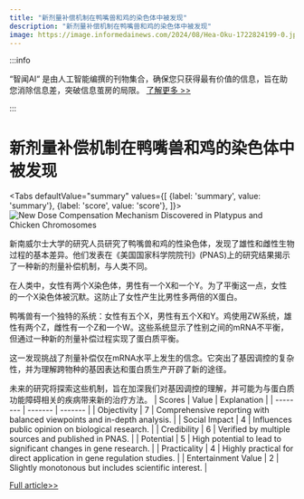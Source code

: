 ```yaml
---
title: "新剂量补偿机制在鸭嘴兽和鸡的染色体中被发现"
description: "新剂量补偿机制在鸭嘴兽和鸡的染色体中被发现"
image: https://image.informedainews.com/2024/08/Hea-Oku-1722824199-0.jpg
---
```



:::info

“智闻AI“ 是由人工智能编撰的刊物集合，确保您只获得最有价值的信息，旨在助您消除信息差，突破信息茧房的局限。  [了解更多 >>](/)

:::

# 新剂量补偿机制在鸭嘴兽和鸡的染色体中被发现


<Tabs
	defaultValue="summary"
	values={[
	{label: 'summary', value: 'summary'},
	{label: 'score', value: 'score'},
]}>
<TabItem value="summary">
<img
  src="https://image.informedainews.com/2024/08/Hea-Oku-1722824199-0.jpg"
  alt="New Dose Compensation Mechanism Discovered in Platypus and Chicken Chromosomes"
/>



新南威尔士大学的研究人员研究了鸭嘴兽和鸡的性染色体，发现了雄性和雌性生物过程的基本差异。他们发表在《美国国家科学院院刊》(PNAS)上的研究结果揭示了一种新的剂量补偿机制，与人类不同。

在人类中，女性有两个X染色体，男性有一个X和一个Y。为了平衡这一点，女性的一个X染色体被沉默。这防止了女性产生比男性多两倍的X蛋白。

鸭嘴兽有一个独特的系统：女性有五个X，男性有五个X和Y。鸡使用ZW系统，雄性有两个Z，雌性有一个Z和一个W。这些系统显示了性别之间的mRNA不平衡，但通过一种新的剂量补偿过程实现了蛋白质平衡。

这一发现挑战了剂量补偿仅在mRNA水平上发生的信念。它突出了基因调控的复杂性，并为理解跨物种的基因表达和蛋白质生产开辟了新的途径。

未来的研究将探索这些机制，旨在加深我们对基因调控的理解，并可能为与蛋白质功能障碍相关的疾病带来新的治疗方法。
</TabItem>
<TabItem value="score">
	| Scores     | Value   | Explanation |
	| -------- | ------- | ------- |
	| Objectivity  | 7    | Comprehensive reporting with balanced viewpoints and in-depth analysis.    |
	| Social Impact | 4     | Influences public opinion on biological research.    |
	| Credibility    | 6    | Verified by multiple sources and published in PNAS.    |
	| Potential    | 5    | High potential to lead to significant changes in gene research.    |
	| Practicality    | 4    | Highly practical for direct application in gene regulation studies.    |
	| Entertainment Value    | 2    | Slightly monotonous but includes scientific interest.    |
</TabItem>
</Tabs>

[Full article>>](https://www.cnbeta.com.tw/articles/science/1440872.htm)
